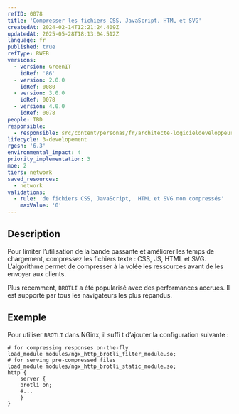 ```yaml
---
refID: 0078
title: 'Compresser les fichiers CSS, JavaScript, HTML et SVG'
createdAt: 2024-02-14T12:21:24.409Z
updatedAt: 2025-05-28T18:13:04.512Z
language: fr
published: true
refType: RWEB
versions:
  - version: GreenIT
    idRef: '86'
  - version: 2.0.0
    idRef: 0080
  - version: 3.0.0
    idRef: 0078
  - version: 4.0.0
    idRef: 0078
people: TBD
responsible:
  - responsible: src/content/personas/fr/architecte-logicieldeveloppeur.mdx
lifecycle: 3-developement
rgesn: '6.3'
environmental_impact: 4
priority_implementation: 3
moe: 2
tiers: network
saved_resources:
  - network
validations:
  - rule: 'de fichiers CSS, JavaScript,  HTML et SVG non compressés'
    maxValue: '0'
---
```


## Description

Pour limiter l’utilisation de la bande passante et améliorer les temps de chargement, compressez les fichiers texte : CSS, JS, HTML et SVG. L’algorithme permet de compresser à la volée les ressources avant de les envoyer aux clients.

Plus récemment, `BROTLI` a été popularisé avec des performances accrues. Il est supporté par tous les navigateurs les plus répandus.

## Exemple

Pour utiliser `BROTLI` dans NGinx, il suffi t d’ajouter la configuration suivante :

```
# for compressing responses on-the-fly
load_module modules/ngx_http_brotli_filter_module.so;
# for serving pre-compressed files
load_module modules/ngx_http_brotli_static_module.so;
http {
    server {
    brotli on;
    #...
    }
}
```

